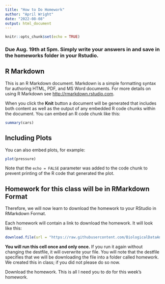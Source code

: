```yaml
---
title: "How to Do Homework"
author: "April Wright"
date: "2022-08-08"
output: html_document
---
```


```r
knitr::opts_chunk$set(echo = TRUE)
```

### Due Aug. 19th at 5pm. Simply write your answers in and save in the homeworks folder in your Rstudio.

## R Markdown

This is an R Markdown document. Markdown is a simple formatting syntax for authoring HTML, PDF, and MS Word documents. For more details on using R Markdown see <http://rmarkdown.rstudio.com>.

When you click the **Knit** button a document will be generated that includes both content as well as the output of any embedded R code chunks within the document. You can embed an R code chunk like this:

```r
summary(cars)
```

## Including Plots

You can also embed plots, for example:

```r
plot(pressure)
```

Note that the `echo = FALSE` parameter was added to the code chunk to prevent printing of the R code that generated the plot.

## Homework for this class will be in RMarkdown Format

Therefore, we will now learn to download the homework to your RStudio in RMarkdown Format.

Each homework will contain a link to download the homework. It will look like this:

```r

download.file(url = "https://raw.githubusercontent.com/BiologicalDataAnalysis2019/2022/main/vignettes/homework_0.Rmd", destfile = "C://Users/basan/Projects/Classes/Biological_Data_Analysis_2022/homeworks/1/Homework_0.Rmd")
```

**You will run this cell once and only once.** If you run it again without changing the destfile, it will overwrite your file. You will note that the destfile specifies that we will be downloading the file into a folder called homework. We created this in class; if you did not please do so now.

Download the homework. This is all I need you to do for this week's homework.
